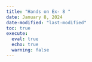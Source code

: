 ```yaml
---
title: "Hands on Ex- 8 "
date: January 8, 2024
date-modified: "last-modified"
toc: true
execute: 
  eval: true
  echo: true
  warning: false
---
```

